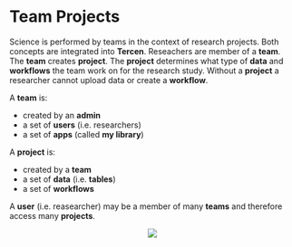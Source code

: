 # Team Projects {#projects}

Science is performed by teams in the context of research projects. Both concepts are integrated into __Tercen__. Reseachers are member of a __team__. The __team__ creates __project__. The __project__ determines what type of __data__ and __workflows__ the team work on for the research study. Without a __project__ a researcher cannot upload data or create a __workflow__.

A __team__ is:

* created by an __admin__
* a set of __users__ (i.e. researchers)
* a set of __apps__ (called __my library__)

A __project__ is:

* created by a __team__
* a set of __data__ (i.e. __tables__)
* a set of __workflows__

A __user__ (i.e. reasearcher) may be a member of many __teams__ and therefore access many __projects__.

<center>![](images\share.png)</center>
